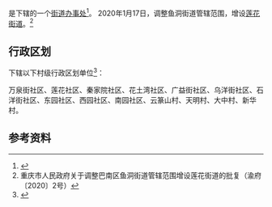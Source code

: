 {{中国乡级行政区|50/01/13/011/000
| 政府驻地 = 莲花街37号
| 电话区号 = 23
}}

'''{{PAGENAMEBASE}}'''是{{PRC admin/fullname|50/01/13/011/000|3}}下辖的一个[[街道办事处|街道办事处]]<ref>{{PRC admin/ref sgc|{{PRC admin/parent|50/01/13/011/000}}}}</ref>。
2020年1月17日，调整鱼洞街道管辖范围，增设[[莲花街道_(重庆市)|莲花街道]]。<ref>重庆市人民政府关于调整巴南区鱼洞街道管辖范围增设莲花街道的批复（渝府〔2020〕2号）</ref>

== 行政区划 ==
{{PAGENAMEBASE}}下辖以下村级行政区划单位<ref>{{PRC admin/ref sgc|50/01/13/011/000}}</ref>：

万泉街社区、莲花社区、秦家院社区、花土湾社区、广益街社区、乌洋街社区、石洋街社区、东园社区、西园社区、南园社区、云篆山村、天明村、大中村、新华村。

== 参考资料 ==
{{reflist}}

{{PRC admin/navcat|50/01/13/011/000}}